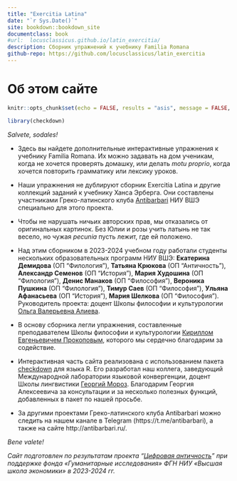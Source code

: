 ```yaml
--- 
title: "Exercitia Latina"
date: "`r Sys.Date()`"
site: bookdown::bookdown_site
documentclass: book
#url:  locusclassicus.github.io/latin_exercitia/ 
description: Сборник упражнений к учебнику Familia Romana
github-repo: https://github.com/locusclassicus/latin_exercitia
---
```


# Об этом сайте

```r
knitr::opts_chunk$set(echo = FALSE, results = "asis", message = FALSE, warning = FALSE)
```

```r
library(checkdown)
```


_Salvete, sodales!_ 

- Здесь вы найдете дополнительные интерактивные упражнения к учебнику Familia Romana. Их можно задавать на дом ученикам, когда не хочется проверять домашку, или делать _motu proprio_, когда хочется повторить грамматику или лексику уроков. 

- Наши упражнения не дублируют сборник Exercitia Latina и другие коллекций заданий к учебнику Ханса Эрберга. Они составлены участниками Греко-латинского клуба [Antibarbari](http://antibarbari.ru/) НИУ ВШЭ специально для этого проекта. 

- Чтобы не нарушать ничьих авторских прав, мы отказались от оригинальных картинок. Без Юлии и розы учить латынь не так весело, но чужая _pecunia_ пусть лежит, где ей положено. 

- Над этим сборником в 2023-2024 учебном году работали студенты нескольких образовательных программ НИУ ВШЭ: **Екатерина Демидова** (ОП "Филология"), **Татьяна Крюкова** (ОП "Античность"), **Александр Семенов** (ОП "История"), **Мария Худошина** (ОП "Филология"), **Денис Манаков** (ОП "Философия"), **Вероника Пушкина** (ОП "Филология"), **Тимур Саев** (ОП "Философия"), **Ульяна Афанасьева** (ОП "История"), **Мария Шелкова** (ОП "Философия"). Руководитель проекта: доцент Школы философии и культурологии [Ольга Валерьевна Алиева](https://www.hse.ru/org/persons/77284635).

 - В основу сборника легли упражнения, составленные преподавателем Школы философии и культурологии [Кириллом Евгеньевичем Прокоповым](https://www.hse.ru/staff/prokopov), которого мы сердечно благодарим за содействие. 

- Интерактивная часть сайта реализована с использованием пакета [checkdown](https://cran.r-project.org/web/packages/checkdown/index.html) для языка R. Его разработал наш коллега, заведующий Международной лаборатории языковой конвергенции, доцент Школы лингвистики [Георгий Мороз](https://www.hse.ru/staff/agricolamz). Благодарим Георгия Алексеевича за консультации и за несколько полезных функций, добавленных в пакет по нашей просьбе.  

- За другими проектами Греко-латинского клуба Antibarbari можно следить на нашем канале в Telegram (https://t.me/antibarbari), а также на сайте http://antibarbari.ru/.

_Bene valete!_ 


_Сайт подготовлен по результатам проекта "[Цифровая античность](https://hum.hse.ru/proj/digital_antiquity)" при поддержке фонда «Гуманитарные исследования» ФГН НИУ «Высшая школа экономики» в 2023-2024 гг._








